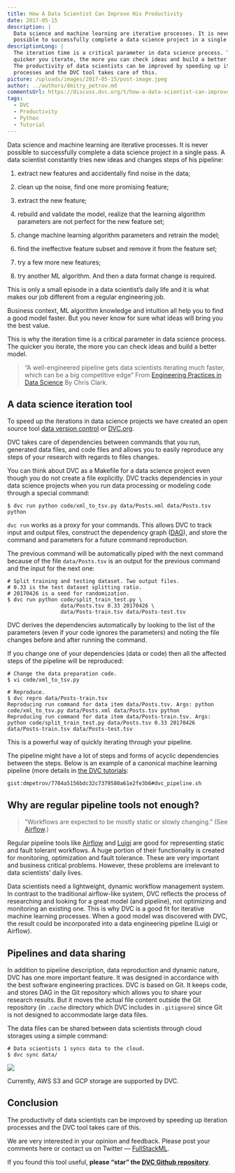 ```yaml
---
title: How A Data Scientist Can Improve His Productivity
date: 2017-05-15
description: |
  Data science and machine learning are iterative processes. It is never
  possible to successfully complete a data science project in a single pass.
descriptionLong: |
  The iteration time is a critical parameter in data science process. The
  quicker you iterate, the more you can check ideas and build a better model.
  The productivity of data scientists can be improved by speeding up iteration
  processes and the DVC tool takes care of this.
picture: /uploads/images/2017-05-15/post-image.jpeg
author: ../authors/dmitry_petrov.md
commentsUrl: https://discuss.dvc.org/t/how-a-data-scientist-can-improve-their-productivity/301
tags:
  - DVC
  - Productivity
  - Python
  - Tutorial
---
```


Data science and machine learning are iterative processes. It is never possible
to successfully complete a data science project in a single pass. A data
scientist constantly tries new ideas and changes steps of his pipeline:

1. extract new features and accidentally find noise in the data;

2. clean up the noise, find one more promising feature;

3. extract the new feature;

4. rebuild and validate the model, realize that the learning algorithm
   parameters are not perfect for the new feature set;

5. change machine learning algorithm parameters and retrain the model;

6. find the ineffective feature subset and remove it from the feature set;

7. try a few more new features;

8. try another ML algorithm. And then a data format change is required.

This is only a small episode in a data scientist’s daily life and it is what
makes our job different from a regular engineering job.

Business context, ML algorithm knowledge and intuition all help you to find a
good model faster. But you never know for sure what ideas will bring you the
best value.

This is why the iteration time is a critical parameter in data science process.
The quicker you iterate, the more you can check ideas and build a better model.

> “A well-engineered pipeline gets data scientists iterating much faster, which
> can be a big competitive edge” From
> [Engineering Practices in Data Science](http://blog.untrod.com/2012/10/engineering-practices-in-data-science.html)
> By Chris Clark.

## A data science iteration tool

To speed up the iterations in data science projects we have created an open
source tool [data version control](http://dvc.org) or [DVC.org](http://dvc.org).

DVC takes care of dependencies between commands that you run, generated data
files, and code files and allows you to easily reproduce any steps of your
research with regards to files changes.

You can think about DVC as a Makefile for a data science project even though you
do not create a file explicitly. DVC tracks dependencies in your data science
projects when you run data processing or modeling code through a special
command:

```dvc
$ dvc run python code/xml_to_tsv.py data/Posts.xml data/Posts.tsv python
```

`dvc run` works as a proxy for your commands. This allows DVC to track input and
output files, construct the dependency graph
([DAG](https://en.wikipedia.org/wiki/Directed_acyclic_graph)), and store the
command and parameters for a future command reproduction.

The previous command will be automatically piped with the next command because
of the file `data/Posts.tsv` is an output for the previous command and the input
for the next one:

```dvc
# Split training and testing dataset. Two output files.
# 0.33 is the test dataset splitting ratio.
# 20170426 is a seed for randomization.
$ dvc run python code/split_train_test.py \
                 data/Posts.tsv 0.33 20170426 \
                 data/Posts-train.tsv data/Posts-test.tsv
```

DVC derives the dependencies automatically by looking to the list of the
parameters (even if your code ignores the parameters) and noting the file
changes before and after running the command.

If you change one of your dependencies (data or code) then all the affected
steps of the pipeline will be reproduced:

```dvc
# Change the data preparation code.
$ vi code/xml_to_tsv.py

# Reproduce.
$ dvc repro data/Posts-train.tsv
Reproducing run command for data item data/Posts.tsv. Args: python code/xml_to_tsv.py data/Posts.xml data/Posts.tsv python
Reproducing run command for data item data/Posts-train.tsv. Args: python code/split_train_test.py data/Posts.tsv 0.33 20170426 data/Posts-train.tsv data/Posts-test.tsv
```

This is a powerful way of quickly iterating through your pipeline.

The pipeline might have a lot of steps and forms of acyclic dependencies between
the steps. Below is an example of a canonical machine learning pipeline (more
details in [the DVC tutorials](https://dvc.org/doc/tutorials):

`gist:dmpetrov/7704a5156bdc32c7379580a61e2fe3b6#dvc_pipeline.sh`

## Why are regular pipeline tools not enough?

> “Workflows are expected to be mostly static or slowly changing.” (See
> [Airflow](https://airflow.incubator.apache.org/).)

Regular pipeline tools like [Airflow](http://airflow.incubator.apache.org) and
[Luigi](https://github.com/spotify/luigi) are good for representing static and
fault tolerant workflows. A huge portion of their functionality is created for
monitoring, optimization and fault tolerance. These are very important and
business critical problems. However, these problems are irrelevant to data
scientists’ daily lives.

Data scientists need a lightweight, dynamic workflow management system. In
contrast to the traditional airflow-like system, DVC reflects the process of
researching and looking for a great model (and pipeline), not optimizing and
monitoring an existing one. This is why DVC is a good fit for iterative machine
learning processes. When a good model was discovered with DVC, the result could
be incorporated into a data engineering pipeline (Luigi or Airflow).

## Pipelines and data sharing

In addition to pipeline description, data reproduction and dynamic nature, DVC
has one more important feature. It was designed in accordance with the best
software engineering practices. DVC is based on Git. It keeps code, and stores
DAG in the Git repository which allows you to share your research results. But
it moves the actual file content outside the Git repository (in `.cache`
directory which DVC includes in `.gitignore`) since Git is not designed to
accommodate large data files.

The data files can be shared between data scientists through cloud storages
using a simple command:

```dvc
# Data scientists 1 syncs data to the cloud.
$ dvc sync data/
```

![](/uploads/images/2017-05-15/git-server-or-github.jpeg)

Currently, AWS S3 and GCP storage are supported by DVC.

## Conclusion

The productivity of data scientists can be improved by speeding up iteration
processes and the DVC tool takes care of this.

We are very interested in your opinion and feedback. Please post your comments
here or contact us on Twitter — [FullStackML](https://twitter.com/FullStackML).

If you found this tool useful, **please “star” the
[DVC Github repository](https://github.com/iterative/dvc)**.
